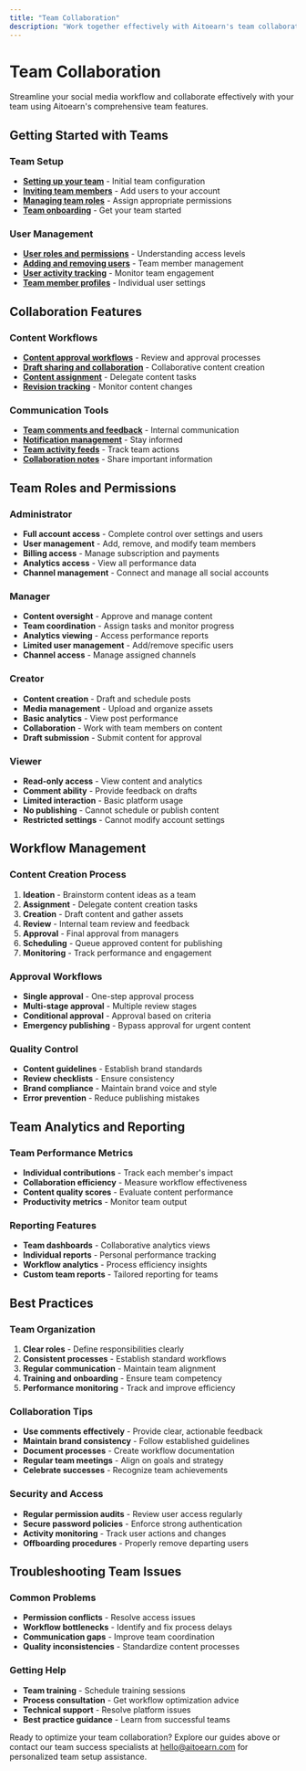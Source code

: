 ```yaml
---
title: "Team Collaboration"
description: "Work together effectively with Aitoearn's team collaboration and workflow management features"
---
```

# Team Collaboration

Streamline your social media workflow and collaborate effectively with your team using Aitoearn's comprehensive team features.

## Getting Started with Teams

### Team Setup
- **[Setting up your team](team-collaboration/801-setting-up-your-team)** - Initial team configuration
- **[Inviting team members](team-collaboration/802-inviting-team-members)** - Add users to your account
- **[Managing team roles](team-collaboration/803-managing-team-roles)** - Assign appropriate permissions
- **[Team onboarding](team-collaboration/804-team-onboarding)** - Get your team started

### User Management
- **[User roles and permissions](team-collaboration/805-user-roles-permissions)** - Understanding access levels
- **[Adding and removing users](team-collaboration/806-adding-removing-users)** - Team member management
- **[User activity tracking](team-collaboration/807-user-activity-tracking)** - Monitor team engagement
- **[Team member profiles](team-collaboration/808-team-member-profiles)** - Individual user settings

## Collaboration Features

### Content Workflows
- **[Content approval workflows](team-collaboration/809-content-approval-workflows)** - Review and approval processes
- **[Draft sharing and collaboration](team-collaboration/810-draft-sharing-collaboration)** - Collaborative content creation
- **[Content assignment](team-collaboration/811-content-assignment)** - Delegate content tasks
- **[Revision tracking](team-collaboration/812-revision-tracking)** - Monitor content changes

### Communication Tools
- **[Team comments and feedback](team-collaboration/813-team-comments-feedback)** - Internal communication
- **[Notification management](team-collaboration/814-notification-management)** - Stay informed
- **[Team activity feeds](team-collaboration/815-team-activity-feeds)** - Track team actions
- **[Collaboration notes](team-collaboration/816-collaboration-notes)** - Share important information

## Team Roles and Permissions

### Administrator
- **Full account access** - Complete control over settings and users
- **User management** - Add, remove, and modify team members
- **Billing access** - Manage subscription and payments
- **Analytics access** - View all performance data
- **Channel management** - Connect and manage all social accounts

### Manager
- **Content oversight** - Approve and manage content
- **Team coordination** - Assign tasks and monitor progress
- **Analytics viewing** - Access performance reports
- **Limited user management** - Add/remove specific users
- **Channel access** - Manage assigned channels

### Creator
- **Content creation** - Draft and schedule posts
- **Media management** - Upload and organize assets
- **Basic analytics** - View post performance
- **Collaboration** - Work with team members on content
- **Draft submission** - Submit content for approval

### Viewer
- **Read-only access** - View content and analytics
- **Comment ability** - Provide feedback on drafts
- **Limited interaction** - Basic platform usage
- **No publishing** - Cannot schedule or publish content
- **Restricted settings** - Cannot modify account settings

## Workflow Management

### Content Creation Process
1. **Ideation** - Brainstorm content ideas as a team
2. **Assignment** - Delegate content creation tasks
3. **Creation** - Draft content and gather assets
4. **Review** - Internal team review and feedback
5. **Approval** - Final approval from managers
6. **Scheduling** - Queue approved content for publishing
7. **Monitoring** - Track performance and engagement

### Approval Workflows
- **Single approval** - One-step approval process
- **Multi-stage approval** - Multiple review stages
- **Conditional approval** - Approval based on criteria
- **Emergency publishing** - Bypass approval for urgent content

### Quality Control
- **Content guidelines** - Establish brand standards
- **Review checklists** - Ensure consistency
- **Brand compliance** - Maintain brand voice and style
- **Error prevention** - Reduce publishing mistakes

## Team Analytics and Reporting

### Team Performance Metrics
- **Individual contributions** - Track each member's impact
- **Collaboration efficiency** - Measure workflow effectiveness
- **Content quality scores** - Evaluate content performance
- **Productivity metrics** - Monitor team output

### Reporting Features
- **Team dashboards** - Collaborative analytics views
- **Individual reports** - Personal performance tracking
- **Workflow analytics** - Process efficiency insights
- **Custom team reports** - Tailored reporting for teams

## Best Practices

### Team Organization
1. **Clear roles** - Define responsibilities clearly
2. **Consistent processes** - Establish standard workflows
3. **Regular communication** - Maintain team alignment
4. **Training and onboarding** - Ensure team competency
5. **Performance monitoring** - Track and improve efficiency

### Collaboration Tips
- **Use comments effectively** - Provide clear, actionable feedback
- **Maintain brand consistency** - Follow established guidelines
- **Document processes** - Create workflow documentation
- **Regular team meetings** - Align on goals and strategy
- **Celebrate successes** - Recognize team achievements

### Security and Access
- **Regular permission audits** - Review user access regularly
- **Secure password policies** - Enforce strong authentication
- **Activity monitoring** - Track user actions and changes
- **Offboarding procedures** - Properly remove departing users

## Troubleshooting Team Issues

### Common Problems
- **Permission conflicts** - Resolve access issues
- **Workflow bottlenecks** - Identify and fix process delays
- **Communication gaps** - Improve team coordination
- **Quality inconsistencies** - Standardize content processes

### Getting Help
- **Team training** - Schedule training sessions
- **Process consultation** - Get workflow optimization advice
- **Technical support** - Resolve platform issues
- **Best practice guidance** - Learn from successful teams

Ready to optimize your team collaboration? Explore our guides above or contact our team success specialists at [hello@aitoearn.com](mailto:hello@aitoearn.com) for personalized team setup assistance.
